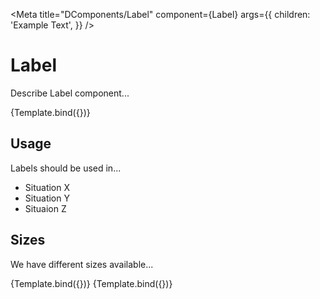 
<Meta
  title="DComponents/Label"
  component={Label}
  args={{
    children: 'Example Text',
  }}
/>

# Label

Describe Label component...

<Canvas withSource="open">
  <Story name="Default">{Template.bind({})}</Story>
</Canvas>
<ArgsTable story="Default" />

## Usage

Labels should be used in...

- Situation X
- Situation Y
- Situaion Z

## Sizes

We have different sizes available...

<Canvas>
  <Story name="Medium" args={{ size: 'medium' }}>
    {Template.bind({})}
  </Story>
  <Story name="Small" args={{ size: 'small' }}>
    {Template.bind({})}
  </Story>
</Canvas>
